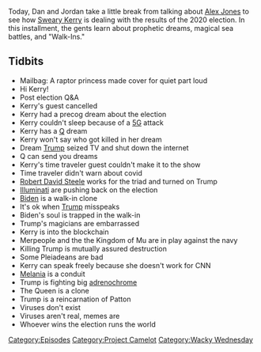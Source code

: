 {{DEFAULTSORT:
    #_EPISODE_0507:Jordan Doesn't Know About Walk-Ins
}}{{Episode
    | title           = Jordan Doesn't Know About Walk-Ins
    | caption         = Listen to this episode on [https://knowledgefight.libsyn.com/507-jordan-doesnt-know-about-walk-ins Libsyn] [https://open.spotify.com/episode/5CTLDv0jH3TvoRNHwzsTQG Spotify], Read the [[Transcript/507: Jordan Doesn't Know About Walk-Ins|Unofficial Transcript]], View discussion on [https://reddit.com/k3qc48 Reddit]
    | episodeNumber   = 507
    | length          = 01:12:03
    | airDate         = November 30, 2020
    | episodeType     = [[:Category:Project Camelot|Project Camelot]], [[:Category:Wacky Wednesday|Wacky Wednesday]]
    | appearance      = [[Kerry Cassidy]], [[Robert David Steele]], [[Joe Biden]], [[Melania Trump]], [[George Patton]]
    | previousEpisode = [[506: November 22-24, 2020]]
    | nextEpisode     = [[508: December 1-2, 2020]]
}}

{{Stub}}

Today, Dan and Jordan take a little break from talking about [[Alex Jones]] to see how [[Kerry Cassidy|Sweary Kerry]] is dealing with the results of the 2020 election. In this installment, the gents learn about prophetic dreams, magical sea battles, and "Walk-Ins."

==Tidbits==

*Mailbag: A raptor princess made cover for quiet part loud
*Hi Kerry!
*Post election Q&A
*Kerry's guest cancelled
*Kerry had a precog dream about the election
*Kerry couldn't sleep because of a [[5G]] attack
*Kerry has a [[QAnon|Q]] dream
*Kerry won't say who got killed in her dream
*Dream [[Donald Trump|Trump]] seized TV and shut down the internet
*Q can send you dreams
*Kerry's time traveler guest couldn't make it to the show
*Time traveler didn't warn about covid
*[[Robert David Steele]] works for the triad and turned on Trump
*[[Illuminati]] are pushing back on the election
*[[Joe Biden|Biden]] is a walk-in clone
*It's ok when [[Donald Trump|Trump]] misspeaks
*Biden's soul is trapped in the walk-in
*Trump's magicians are embarrassed
*Kerry is into the blockchain
*Merpeople and the the Kingdom of Mu are in play against the navy
*Killing Trump is mutually assured destruction
*Some Pleiadeans are bad
*Kerry can speak freely because she doesn't work for CNN
*[[Melania Trump|Melania]] is a conduit
*Trump is fighting big [[adrenochrome]]
*The Queen is a clone
*Trump is a reincarnation of Patton
*Viruses don't exist
*Viruses aren't real, memes are
*Whoever wins the election runs the world

[[Category:Episodes]]
[[Category:Project Camelot]]
[[Category:Wacky Wednesday]]

